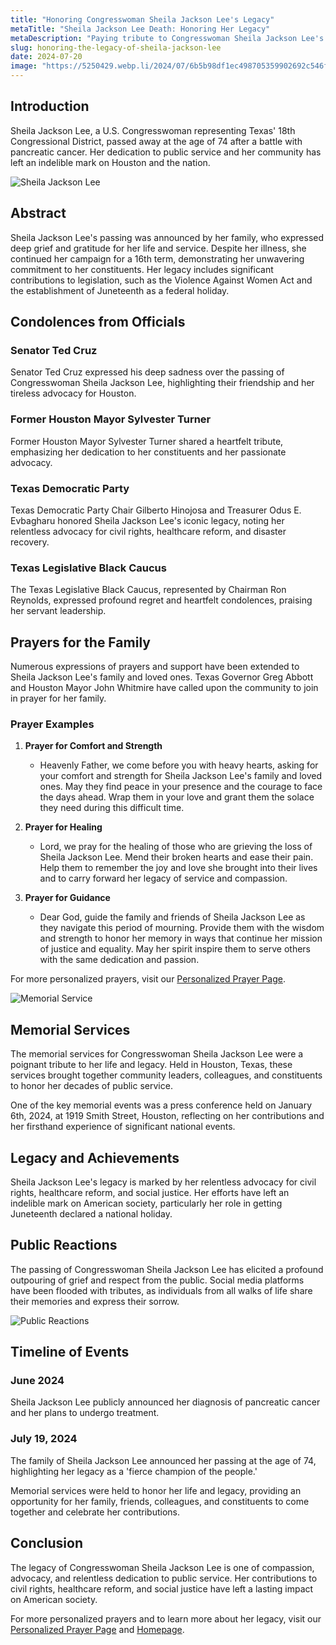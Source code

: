 ```yaml
---
title: "Honoring Congresswoman Sheila Jackson Lee's Legacy"
metaTitle: "Sheila Jackson Lee Death: Honoring Her Legacy"
metaDescription: "Paying tribute to Congresswoman Sheila Jackson Lee's death, her public service, and unwavering commitment to justice. Join us in prayer and remembrance."
slug: honoring-the-legacy-of-sheila-jackson-lee
date: 2024-07-20
image: "https://5250429.webp.li/2024/07/6b5b98df1ec498705359902692c546fe.png"
---
```


## Introduction

Sheila Jackson Lee, a U.S. Congresswoman representing Texas' 18th Congressional District, passed away at the age of 74 after a battle with pancreatic cancer. Her dedication to public service and her community has left an indelible mark on Houston and the nation.

![Sheila Jackson Lee](https://images.foxtv.com/static.fox26houston.com/www.fox26houston.com/content/uploads/2023/12/932/524/sheila-jackson-lee.jpg?ve=1&amp;tl=1)


## Abstract

Sheila Jackson Lee's passing was announced by her family, who expressed deep grief and gratitude for her life and service. Despite her illness, she continued her campaign for a 16th term, demonstrating her unwavering commitment to her constituents. Her legacy includes significant contributions to legislation, such as the Violence Against Women Act and the establishment of Juneteenth as a federal holiday.


## Condolences from Officials

### Senator Ted Cruz

Senator Ted Cruz expressed his deep sadness over the passing of Congresswoman Sheila Jackson Lee, highlighting their friendship and her tireless advocacy for Houston.

### Former Houston Mayor Sylvester Turner

Former Houston Mayor Sylvester Turner shared a heartfelt tribute, emphasizing her dedication to her constituents and her passionate advocacy.

### Texas Democratic Party

Texas Democratic Party Chair Gilberto Hinojosa and Treasurer Odus E. Evbagharu honored Sheila Jackson Lee's iconic legacy, noting her relentless advocacy for civil rights, healthcare reform, and disaster recovery.

### Texas Legislative Black Caucus

The Texas Legislative Black Caucus, represented by Chairman Ron Reynolds, expressed profound regret and heartfelt condolences, praising her servant leadership.


## Prayers for the Family

Numerous expressions of prayers and support have been extended to Sheila Jackson Lee's family and loved ones. Texas Governor Greg Abbott and Houston Mayor John Whitmire have called upon the community to join in prayer for her family.

### Prayer Examples

1. **Prayer for Comfort and Strength**
   - Heavenly Father, we come before you with heavy hearts, asking for your comfort and strength for Sheila Jackson Lee's family and loved ones. May they find peace in your presence and the courage to face the days ahead. Wrap them in your love and grant them the solace they need during this difficult time.

2. **Prayer for Healing**
   - Lord, we pray for the healing of those who are grieving the loss of Sheila Jackson Lee. Mend their broken hearts and ease their pain. Help them to remember the joy and love she brought into their lives and to carry forward her legacy of service and compassion.

3. **Prayer for Guidance**
   - Dear God, guide the family and friends of Sheila Jackson Lee as they navigate this period of mourning. Provide them with the wisdom and strength to honor her memory in ways that continue her mission of justice and equality. May her spirit inspire them to serve others with the same dedication and passion.

For more personalized prayers, visit our [Personalized Prayer Page](https://prayer-for.com/prayer).

![Memorial Service](https://cbsaustin.com/resources/media/4ef059d7-52c0-4436-ad2f-ab6bd0f44958-medium16x9_gettyimages1852749517612x612.jpg)


## Memorial Services

The memorial services for Congresswoman Sheila Jackson Lee were a poignant tribute to her life and legacy. Held in Houston, Texas, these services brought together community leaders, colleagues, and constituents to honor her decades of public service.

One of the key memorial events was a press conference held on January 6th, 2024, at 1919 Smith Street, Houston, reflecting on her contributions and her firsthand experience of significant national events.


## Legacy and Achievements

Sheila Jackson Lee's legacy is marked by her relentless advocacy for civil rights, healthcare reform, and social justice. Her efforts have left an indelible mark on American society, particularly her role in getting Juneteenth declared a national holiday.


## Public Reactions

The passing of Congresswoman Sheila Jackson Lee has elicited a profound outpouring of grief and respect from the public. Social media platforms have been flooded with tributes, as individuals from all walks of life share their memories and express their sorrow.

![Public Reactions](https://cbsaustin.com/resources/media2/16x9/full/1015/center/80/4b8fd039-1319-4c57-a1a5-4cccd216f188-large16x9_AP24155428796180.jpg)



## Timeline of Events

### June 2024
Sheila Jackson Lee publicly announced her diagnosis of pancreatic cancer and her plans to undergo treatment.

### July 19, 2024
The family of Sheila Jackson Lee announced her passing at the age of 74, highlighting her legacy as a 'fierce champion of the people.'

Memorial services were held to honor her life and legacy, providing an opportunity for her family, friends, colleagues, and constituents to come together and celebrate her contributions.


## Conclusion

The legacy of Congresswoman Sheila Jackson Lee is one of compassion, advocacy, and relentless dedication to public service. Her contributions to civil rights, healthcare reform, and social justice have left a lasting impact on American society.

For more personalized prayers and to learn more about her legacy, visit our [Personalized Prayer Page](https://prayer-for.com/prayer) and [Homepage](https://prayer-for.com/).

